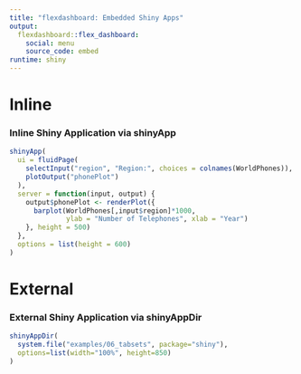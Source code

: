```yaml
---
title: "flexdashboard: Embedded Shiny Apps"
output: 
  flexdashboard::flex_dashboard:
    social: menu
    source_code: embed 
runtime: shiny
---
```


Inline
=======================================================================

### Inline Shiny Application via shinyApp

```r
shinyApp(
  ui = fluidPage(
    selectInput("region", "Region:", choices = colnames(WorldPhones)),
    plotOutput("phonePlot")
  ),
  server = function(input, output) {
    output$phonePlot <- renderPlot({
      barplot(WorldPhones[,input$region]*1000, 
              ylab = "Number of Telephones", xlab = "Year")
    }, height = 500)
  },
  options = list(height = 600)
)
```

External
=======================================================================

### External Shiny Application via shinyAppDir

```r
shinyAppDir(
  system.file("examples/06_tabsets", package="shiny"),
  options=list(width="100%", height=850)
)
```

